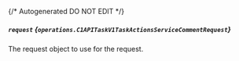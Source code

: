 {/* Autogenerated DO NOT EDIT  */}

##### `request` *{`operations.C1APITaskV1TaskActionsServiceCommentRequest`}*
The request object to use for the request.

<Collapsible openLabel={Labels.showProperties} closeLabel={Labels.hideProperties}>
  <C1APITaskV1TaskActionsServiceCommentRequest />
</Collapsible>


